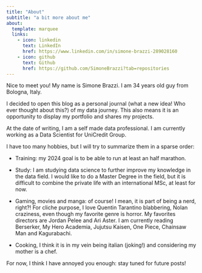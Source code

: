 ```yaml
---
title: "About"
subtitle: "a bit more about me"
about:
  template: marquee
  links:
    - icon: linkedin
      text: LinkedIn
      href: https://www.linkedin.com/in/simone-brazzi-289028160
    - icon: github
      text: Github
      href: https://github.com/SimoneBrazzi?tab=repositories
---
```


Nice to meet you! My name is Simone Brazzi. I am 34 years old guy from Bologna, Italy.

I decided to open this blog as a personal journal (what a new idea! Who ever thought about this?) of my data journey. This also means it is an opportunity to display my portfolio and shares my projects.

At the date of writing, I am a self made data professional. I am currently working as a Data Scientist for UniCredit Group.

I have too many hobbies, but I will try to summarize them in a sparse order:

-   Training: my 2024 goal is to be able to run at least an half marathon.

-   Study: I am studying data science to further improve my knowledge in the data field. I would like to do a Master Degree in the field, but it is difficult to combine the private life with an international MSc, at least for now.

-   Gaming, movies and manga: of course! I mean, it is part of being a nerd, right?! For cliche purpose, I love Quentin Tarantino blabbering, Nolan craziness, even though my favorite genre is horror. My favorites directors are Jordan Pelee and Ari Aster. I am currently reading Berserker, My Hero Academia, Jujutsu Kaisen, One Piece, Chainsaw Man and Kagurabachi.

-   Cooking, I think it is in my vein being italian (joking!) and considering my mother is a chef.

For now, I think I have annoyed you enough: stay tuned for future posts!
